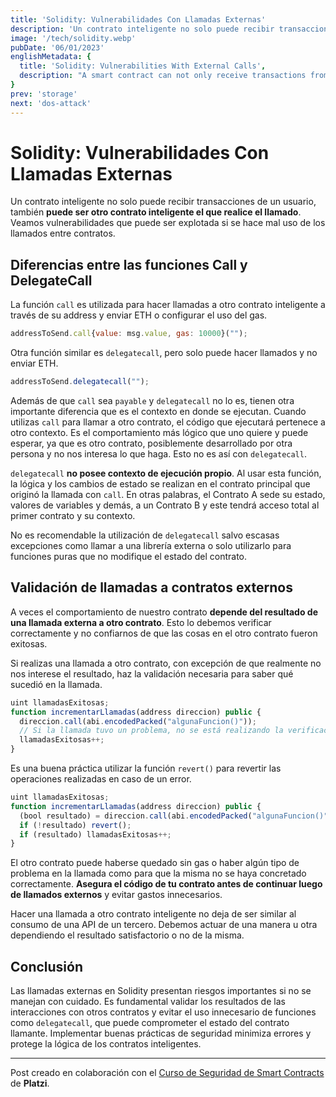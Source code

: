 ```yaml
---
title: 'Solidity: Vulnerabilidades Con Llamadas Externas'
description: 'Un contrato inteligente no solo puede recibir transacciones de un usuario, también puede ser otro contrato inteligente el que realice el llamado. Veamos vulnerabilidades que puede ser explotada si se hace mal uso de los llamados entre contratos.'
image: '/tech/solidity.webp'
pubDate: '06/01/2023'
englishMetadata: {
  title: 'Solidity: Vulnerabilities With External Calls',
  description: "A smart contract can not only receive transactions from a user, it can also be another smart contract that makes the call. Let's look at vulnerabilities that can be exploited if calls between contracts are misused."
}
prev: 'storage'
next: 'dos-attack'
---
```


# Solidity: Vulnerabilidades Con Llamadas Externas

Un contrato inteligente no solo puede recibir transacciones de un usuario, también **puede ser otro contrato inteligente el que realice el llamado**. Veamos vulnerabilidades que puede ser explotada si se hace mal uso de los llamados entre contratos.

## Diferencias entre las funciones Call y DelegateCall

La función `call` es utilizada para hacer llamadas a otro contrato inteligente a través de su address y enviar ETH o configurar el uso del gas.

```js
addressToSend.call{value: msg.value, gas: 10000}("");
```

Otra función similar es `delegatecall`, pero solo puede hacer llamados y no enviar ETH.

```js
addressToSend.delegatecall("");
```

Además de que `call` sea `payable` y `delegatecall` no lo es, tienen otra importante diferencia que es el contexto en donde se ejecutan. Cuando utilizas `call` para llamar a otro contrato, el código que ejecutará pertenece a otro contexto. Es el comportamiento más lógico que uno quiere y puede esperar, ya que es otro contrato, posiblemente desarrollado por otra persona y no nos interesa lo que haga. Esto no es así con `delegatecall`.

`delegatecall` **no posee contexto de ejecución propio**. Al usar esta función, la lógica y los cambios de estado se realizan en el contrato principal que originó la llamada con `call`. En otras palabras, el Contrato A sede su estado, valores de variables y demás, a un Contrato B y este tendrá acceso total al primer contrato y su contexto.

No es recomendable la utilización de `delegatecall` salvo escasas excepciones como llamar a una librería externa o solo utilizarlo para funciones puras que no modifique el estado del contrato.

## Validación de llamadas a contratos externos

A veces el comportamiento de nuestro contrato **depende del resultado de una llamada externa a otro contrato**. Esto lo debemos verificar correctamente y no confiarnos de que las cosas en el otro contrato fueron exitosas.

Si realizas una llamada a otro contrato, con excepción de que realmente no nos interese el resultado, haz la validación necesaria para saber qué sucedió en la llamada.

```js
uint llamadasExitosas;
function incrementarLlamadas(address direccion) public {
  direccion.call(abi.encodedPacked("algunaFuncion()"));
  // Si la llamada tuvo un problema, no se está realizando la verificación y estamos incrementando la variable de todos modos
  llamadasExitosas++;
}
```

Es una buena práctica utilizar la función `revert()` para revertir las operaciones realizadas en caso de un error.

```js
uint llamadasExitosas;
function incrementarLlamadas(address direccion) public {
  (bool resultado) = direccion.call(abi.encodedPacked("algunaFuncion()"));
  if (!resultado) revert();
  if (resultado) llamadasExitosas++;
}
```

El otro contrato puede haberse quedado sin gas o haber algún tipo de problema en la llamada como para que la misma no se haya concretado correctamente. **Asegura el código de tu contrato antes de continuar luego de llamados externos** y evitar gastos innecesarios.

Hacer una llamada a otro contrato inteligente no deja de ser similar al consumo de una API de un tercero. Debemos actuar de una manera u otra dependiendo el resultado satisfactorio o no de la misma.

## Conclusión

Las llamadas externas en Solidity presentan riesgos importantes si no se manejan con cuidado. Es fundamental validar los resultados de las interacciones con otros contratos y evitar el uso innecesario de funciones como `delegatecall`, que puede comprometer el estado del contrato llamante. Implementar buenas prácticas de seguridad minimiza errores y protege la lógica de los contratos inteligentes.

---
Post creado en colaboración con el [Curso de Seguridad de Smart Contracts](https://external.ink?to=https://platzi.com/cursos/seguridad-smart-contracts/) de **Platzi**.
